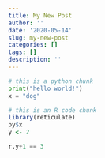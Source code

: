```yaml
---
title: My New Post
author: ''
date: '2020-05-14'
slug: my-new-post
categories: []
tags: []
description: ''
---
```


```python
# this is a python chunk
print("hello world!")
x = "dog"
```

```r
# this is an R code chunk
library(reticulate)
py$x
y <- 2
```
```python
r.y+1 == 3
```
